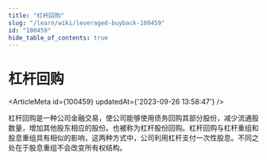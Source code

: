 ```yaml
---
title: "杠杆回购"
slug: "/learn/wiki/leveraged-buyback-100459"
id: "100459"
hide_table_of_contents: true
---
```



# 杠杆回购

<ArticleMeta id={100459} updatedAt={'2023-09-26 13:58:47'} />
<div className='border-solid border-b border-t-0 my-4 border-[var(--ifm-color-gray-300)]' />

杠杆回购是一种公司金融交易，使公司能够使用债务回购其部分股份，减少流通股数量，增加其他股东相应的股份。也被称为杠杆股份回购。杠杆回购与杠杆重组和股息重组具有相似的影响，这两种方式中，公司利用杠杆支付一次性股息。不同之处在于股息重组不会改变所有权结构。
